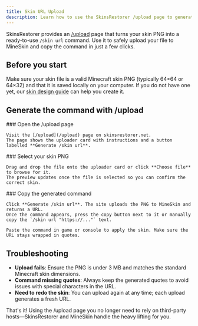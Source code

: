 ```yaml
---
title: Skin URL Upload
description: Learn how to use the SkinsRestorer /upload page to generate a /skin url command.
---
```



SkinsRestorer provides an [/upload](/upload) page that turns your skin PNG into a ready-to-use `/skin url` command.
Use it to safely upload your file to MineSkin and copy the command in just a few clicks.

## Before you start

Make sure your skin file is a valid Minecraft skin PNG (typically 64×64 or 64×32) and that it is saved locally on your computer.
If you do not have one yet, our [skin design guide](/docs/features/skin-design) can help you create it.

## Generate the command with /upload

<Steps>
  <Step>
    ### Open the /upload page

    Visit the [/upload](/upload) page on skinsrestorer.net.
    The page shows the uploader card with instructions and a button labelled **Generate /skin url**.
  </Step>

  <Step>
    ### Select your skin PNG

    Drag and drop the file onto the uploader card or click **Choose file** to browse for it.
    The preview updates once the file is selected so you can confirm the correct skin.
  </Step>

  <Step>
    ### Copy the generated command

    Click **Generate /skin url**. The site uploads the PNG to MineSkin and returns a URL.
    Once the command appears, press the copy button next to it or manually copy the `/skin url "https://..."` text.

    Paste the command in game or console to apply the skin. Make sure the URL stays wrapped in quotes.
  </Step>
</Steps>

## Troubleshooting

- **Upload fails**: Ensure the PNG is under 3 MB and matches the standard Minecraft skin dimensions.
- **Command missing quotes**: Always keep the generated quotes to avoid issues with special characters in the URL.
- **Need to redo the skin**: You can upload again at any time; each upload generates a fresh URL.

That's it! Using the /upload page you no longer need to rely on third-party hosts—SkinsRestorer and MineSkin handle the heavy lifting for you.

